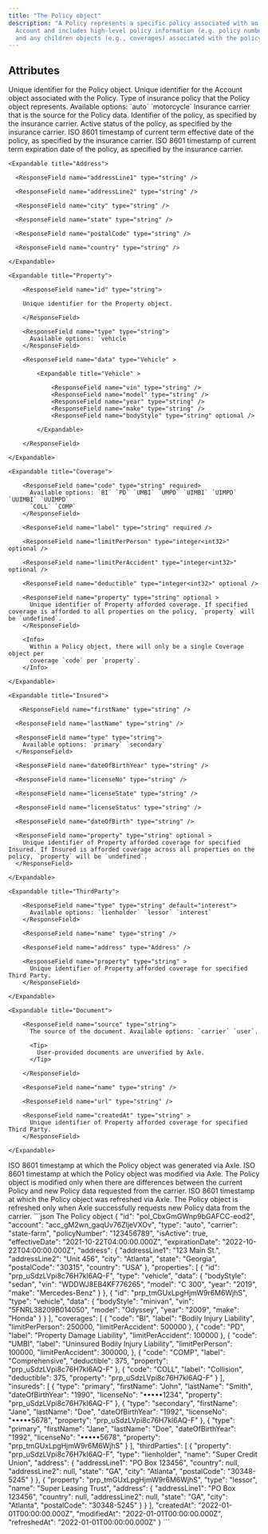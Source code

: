 ```yaml
---
title: "The Policy object"
description: "A Policy represents a specific policy associated with an
  Account and includes high-level policy information (e.g. policy number)
  and any children objects (e.g., coverages) associated with the policy."
---
```


## Attributes

<ParamField body="id" type="string">
  Unique identifier for the Policy object.
</ParamField>

<ParamField body="account" type="string">
  Unique identifier for the Account object associated with the Policy.
</ParamField>

<ParamField body="type" type="string">
  Type of insurance policy that the Policy object represents. Available options:
  `auto` `motorcycle`
</ParamField>

<ParamField body="carrier" type="string">
  Insurance carrier that is the source for the Policy data.
</ParamField>

<ParamField body="policyNumber" type="string">
  Identifier of the policy, as specified by the insurance carrier.
</ParamField>

<ParamField body="isActive" type="boolean">
  Active status of the policy, as specified by the insurance carrier.
</ParamField>

<ParamField body="effectiveDate" type="string">
  ISO 8601 timestamp of current term effective date of the policy, as specified
  by the insurance carrier.
</ParamField>

<ParamField body="expirationDate" type="string">
  ISO 8601 timestamp of current term expiration date of the policy, as specified
  by the insurance carrier.
</ParamField>

<ParamField body="address" type="Address">

    <Expandable title="Address">

      <ResponseField name="addressLine1" type="string" />

      <ResponseField name="addressLine2" type="string" />

      <ResponseField name="city" type="string" />

      <ResponseField name="state" type="string" />

      <ResponseField name="postalCode" type="string" />

      <ResponseField name="country" type="string" />

    </Expandable>

</ParamField>

<ParamField body="properties" type="array[Property]" >

    <Expandable title="Property">

        <ResponseField name="id" type="string">

        Unique identifier for the Property object.

        </ResponseField>

        <ResponseField name="type" type="string">
          Available options: `vehicle`
        </ResponseField>

        <ResponseField name="data" type="Vehicle" >

            <Expandable title="Vehicle" >

                <ResponseField name="vin" type="string" />
                <ResponseField name="model" type="string" />
                <ResponseField name="year" type="string" />
                <ResponseField name="make" type="string" />
                <ResponseField name="bodyStyle" type="string" optional />

            </Expandable>

        </ResponseField>

    </Expandable>

</ParamField>

<ParamField body="coverages" type="array[Coverage]" >

    <Expandable title="Coverage">

        <ResponseField name="code" type="string" required>
          Available options: `BI` `PD` `UMBI` `UMPD` `UIMBI` `UIMPD` `UUIMBI` `UUIMPD`
          `COLL` `COMP`
        </ResponseField>

        <ResponseField name="label" type="string" required />

        <ResponseField name="limitPerPerson" type="integer<int32>" optional />

        <ResponseField name="limitPerAccident" type="integer<int32>" optional />

        <ResponseField name="deductible" type="integer<int32>" optional />

        <ResponseField name="property" type="string" optional >
          Unique identifier of Property afforded coverage. If specified coverage is afforded to all properties on the policy, `property` will be `undefined`.
        </ResponseField>

        <Info>
          Within a Policy object, there will only be a single Coverage object per
          coverage `code` per `property`.
        </Info>

    </Expandable>

</ParamField>

<ParamField body="insured" type="array[Insured]" >

    <Expandable title="Insured">

       <ResponseField name="firstName" type="string" />

      <ResponseField name="lastName" type="string" />

      <ResponseField name="type" type="string">
        Available options: `primary` `secondary`
      </ResponseField>

      <ResponseField name="dateOfBirthYear" type="string" />

      <ResponseField name="licenseNo" type="string" />

      <ResponseField name="licenseState" type="string" />

      <ResponseField name="licenseStatus" type="string" />

      <ResponseField name="dateOfBirth" type="string" />

      <ResponseField name="property" type="string" optional >
        Unique identifier of Property afforded coverage for specified Insured. If Insured is afforded coverage across all properties on the policy, `property` will be `undefined`.
      </ResponseField>

    </Expandable>

</ParamField>

<ParamField body="thirdParties" type="array[ThirdParty]" >

    <Expandable title="ThirdParty">

        <ResponseField name="type" type="string" default="interest">
          Available options: `lienholder` `lessor` `interest`
        </ResponseField>

        <ResponseField name="name" type="string" />

        <ResponseField name="address" type="Address" />

        <ResponseField name="property" type="string" >
          Unique identifier of Property afforded coverage for specified Third Party.
        </ResponseField>

    </Expandable>

</ParamField>

<ParamField body="documents" type="array[Document]" >

    <Expandable title="Document">

        <ResponseField name="source" type="string">
          The source of the document. Available options: `carrier` `user`.

          <Tip>
            User-provided documents are unverified by Axle.
          </Tip>

        </ResponseField>

        <ResponseField name="name" type="string" />

        <ResponseField name="url" type="string" />

        <ResponseField name="createdAt" type="string" >
          Unique identifier of Property afforded coverage for specified Third Party.
        </ResponseField>

    </Expandable>

</ParamField>

<ParamField body="createdAt" type="string" required>
  ISO 8601 timestamp at which the Policy object was generated via Axle.
</ParamField>

<ParamField body="modifiedAt" type="string" required>
  ISO 8601 timestamp at which the Policy object was modified via Axle. The
  Policy object is modified only when there are differences between the current
  Policy and new Policy data requested from the carrier.
</ParamField>

<ParamField body="refreshedAt" type="string" required>
  ISO 8601 timestamp at which the Policy object was refreshed via Axle. The
  Policy object is refreshed only when Axle successfully requests new Policy
  data from the carrier.
</ParamField>

<RequestExample>
```json The Policy object
{
  "id": "pol_CbxGmGWnp9bGAFCC-eod2",
  "account": "acc_gM2wn_gaqUv76ZljeVXOv",
  "type": "auto",
  "carrier": "state-farm",
  "policyNumber": "123456789",
  "isActive": true,
  "effectiveDate": "2021-10-22T04:00:00.000Z",
  "expirationDate": "2022-10-22T04:00:00.000Z",
  "address": {
    "addressLine1": "123 Main St.",
    "addressLine2": "Unit 456",
    "city": "Atlanta",
    "state": "Georgia",
    "postalCode": "30315",
    "country": "USA"
  },
  "properties": [
    {
      "id": "prp_uSdzLVpi8c76H7kl6AQ-F",
      "type": "vehicle",
      "data": {
        "bodyStyle": "sedan",
        "vin": "WDDWJ8EB4KF776265",
        "model": "C 300",
        "year": "2019",
        "make": "Mercedes-Benz"
      }
    },
    {
      "id": "prp_tmGUxLpgHjmW9r6M6WjhS",
      "type": "vehicle",
      "data": {
        "bodyStyle": "minivan",
        "vin": "5FNRL38209B014050",
        "model": "Odyssey",
        "year": "2009",
        "make": "Honda"
      }
    }
  ],
  "coverages": [
    { 
      "code": "BI",
      "label": "Bodily Injury Liability",
      "limitPerPerson": 250000,
      "limitPerAccident": 500000
    },
    {
      "code": "PD",
      "label": "Property Damage Liability",
      "limitPerAccident": 100000
    },
    {
      "code": "UMBI",
      "label": "Uninsured Bodily Injury Liability",
      "limitPerPerson": 100000,
      "limitPerAccident": 300000, 
    },
    {
      "code": "COMP",
      "label": "Comprehensive",
      "deductible": 375,
      "property": "prp_uSdzLVpi8c76H7kl6AQ-F"
    },
    {
      "code": "COLL",
      "label": "Collision",
      "deductible": 375,
      "property": "prp_uSdzLVpi8c76H7kl6AQ-F"
    }
  ],
  "insureds": [
    {
      "type": "primary",
      "firstName": "John",
      "lastName": "Smith",
      "dateOfBirthYear": "1990",
      "licenseNo": "•••••1234",
      "property": "prp_uSdzLVpi8c76H7kl6AQ-F"
    },
    {
      "type": "secondary",
      "firstName": "Jane",
      "lastName": "Doe",
      "dateOfBirthYear": "1992",
      "licenseNo": "•••••5678",
      "property": "prp_uSdzLVpi8c76H7kl6AQ-F"
    },
    {
      "type": "primary",
      "firstName": "Jane",
      "lastName": "Doe",
      "dateOfBirthYear": "1992",
      "licenseNo": "•••••5678",
      "property": "prp_tmGUxLpgHjmW9r6M6WjhS"
    }
  ],
  "thirdParties": [
    {
      "property": "prp_uSdzLVpi8c76H7kl6AQ-F",
      "type": "lienholder",
      "name": "Super Credit Union",
      "address": {
        "addressLine1": "PO Box 123456",
        "country": null,
        "addressLine2": null,
        "state": "GA",
        "city": "Atlanta",
        "postalCode": "30348-5245"
      }
    },
    {
      "property": "prp_tmGUxLpgHjmW9r6M6WjhS",
      "type": "lessor",
      "name": "Super Leasing Trust",
      "address": {
        "addressLine1": "PO Box 123456",
        "country": null,
        "addressLine2": null,
        "state": "GA",
        "city": "Atlanta",
        "postalCode": "30348-5245"
      }
    }
  ],
  "createdAt": "2022-01-01T00:00:00.000Z",
  "modifiedAt": "2022-01-01T00:00:00.000Z",
  "refreshedAt": "2022-01-01T00:00:00.000Z"
}
```
</RequestExample>
